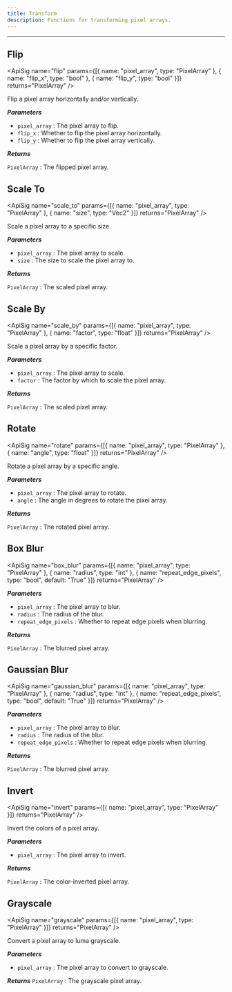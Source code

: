 ```yaml
---
title: Transform
description: Functions for transforming pixel arrays.
---
```


---

## Flip
<div className="api-card">

<ApiSig name="flip" params={[{ name: "pixel_array", type: "PixelArray" }, { name: "flip_x", type: "bool" }, { name: "flip_y", type: "bool" }]} returns="PixelArray" />

Flip a pixel array horizontally and/or vertically.

_**Parameters**_

- `pixel_array` : The pixel array to flip.
- `flip_x` : Whether to flip the pixel array horizontally.
- `flip_y` : Whether to flip the pixel array vertically.

_**Returns**_

`PixelArray` : The flipped pixel array.

</div>

## Scale To
<div className="api-card">

<ApiSig name="scale_to" params={[{ name: "pixel_array", type: "PixelArray" }, { name: "size", type: "Vec2" }]} returns="PixelArray" />

Scale a pixel array to a specific size.

_**Parameters**_
- `pixel_array` : The pixel array to scale.
- `size` : The size to scale the pixel array to.

_**Returns**_

`PixelArray` : The scaled pixel array.

</div>

## Scale By
<div className="api-card">

<ApiSig name="scale_by" params={[{ name: "pixel_array", type: "PixelArray" }, { name: "factor", type: "float" }]} returns="PixelArray" />

Scale a pixel array by a specific factor.

_**Parameters**_

- `pixel_array` : The pixel array to scale.
- `factor` : The factor by which to scale the pixel array.

_**Returns**_

`PixelArray` : The scaled pixel array.

</div>

## Rotate
<div className="api-card">

<ApiSig name="rotate" params={[{ name: "pixel_array", type: "PixelArray" }, { name: "angle", type: "float" }]} returns="PixelArray" />

Rotate a pixel array by a specific angle.

_**Parameters**_

- `pixel_array` : The pixel array to rotate.
- `angle` : The angle in degrees to rotate the pixel array.

_**Returns**_

`PixelArray` : The rotated pixel array.

</div>

## Box Blur
<div className="api-card">

<ApiSig name="box_blur" params={[{ name: "pixel_array", type: "PixelArray" }, { name: "radius", type: "int" }, { name: "repeat_edge_pixels", type: "bool", default: "True" }]} returns="PixelArray" />

_**Parameters**_

- `pixel_array` : The pixel array to blur.
- `radius` : The radius of the blur.
- `repeat_edge_pixels` : Whether to repeat edge pixels when blurring.

_**Returns**_

`PixelArray` : The blurred pixel array.

</div>

## Gaussian Blur
<div className="api-card">

<ApiSig name="gaussian_blur" params={[{ name: "pixel_array", type: "PixelArray" }, { name: "radius", type: "int" }, { name: "repeat_edge_pixels", type: "bool", default: "True" }]} returns="PixelArray" />

_**Parameters**_

- `pixel_array` : The pixel array to blur.
- `radius` : The radius of the blur.
- `repeat_edge_pixels` : Whether to repeat edge pixels when blurring.

_**Returns**_

`PixelArray` : The blurred pixel array.

</div>

## Invert
<div className="api-card">

<ApiSig name="invert" params={[{ name: "pixel_array", type: "PixelArray" }]} returns="PixelArray" />

Invert the colors of a pixel array.

_**Parameters**_

- `pixel_array` : The pixel array to invert.

_**Returns**_

`PixelArray` : The color-inverted pixel array.

</div>

## Grayscale
<div className="api-card">

<ApiSig name="grayscale" params={[{ name: "pixel_array", type: "PixelArray" }]} returns="PixelArray" />

Convert a pixel array to luma grayscale.

_**Parameters**_
- `pixel_array` : The pixel array to convert to grayscale.

_**Returns**_
`PixelArray` : The grayscale pixel array.

</div>
